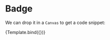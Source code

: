 
<Meta title="MDX/Badge" component={Component} />


# Badge

We can drop it in a `Canvas` to get a code snippet:

<Canvas>
  <Story
    name="negative"
    args={{
      status: 'negative',
      label: 'Negative',
    }}
  >
    {Template.bind({})}
  </Story>
</Canvas>
